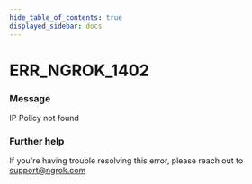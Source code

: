 ```yaml
---
hide_table_of_contents: true
displayed_sidebar: docs
---
```



# ERR_NGROK_1402

### Message

IP Policy not found

<ErrorDetails error="err_ngrok_1402" />

### Further help

If you're having trouble resolving this error, please reach out to [support@ngrok.com](mailto:support@ngrok.com?subject=Help%20with%20ERR_NGROK_1402)

